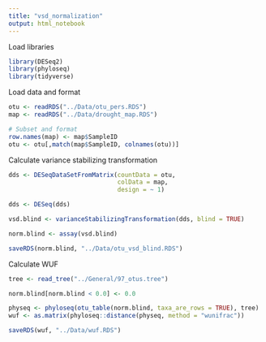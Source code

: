 ```yaml
---
title: "vsd_normalization"
output: html_notebook
---
```


Load libraries
```r
library(DESeq2)
library(phyloseq)
library(tidyverse)
```

Load data and format
```r
otu <- readRDS("../Data/otu_pers.RDS")
map <- readRDS("../Data/drought_map.RDS")

# Subset and format
row.names(map) <- map$SampleID
otu <- otu[,match(map$SampleID, colnames(otu))]
```

Calculate variance stabilizing transformation
```r
dds <- DESeqDataSetFromMatrix(countData = otu,
                              colData = map,
                              design = ~ 1)

dds <- DESeq(dds)

vsd.blind <- varianceStabilizingTransformation(dds, blind = TRUE)

norm.blind <- assay(vsd.blind)

saveRDS(norm.blind, "../Data/otu_vsd_blind.RDS")
```
Calculate WUF
```r
tree <- read_tree("../General/97_otus.tree")

norm.blind[norm.blind < 0.0] <- 0.0

physeq <- phyloseq(otu_table(norm.blind, taxa_are_rows = TRUE), tree)
wuf <- as.matrix(phyloseq::distance(physeq, method = "wunifrac"))

saveRDS(wuf, "../Data/wuf.RDS")
```